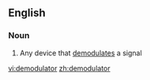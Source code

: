 ==English==

===Noun===
{{en-noun}}

# Any device that [[demodulate]]s a signal

[[vi:demodulator]]
[[zh:demodulator]]